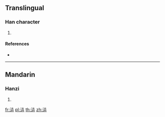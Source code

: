 ==Translingual==

===Han character===
{{Han char|rn=85|rad=水|as=05|sn=8|four=|canj=EJT}}

# {{defn|Han|sort=水05}}

====References====
* {{Han ref|kx=0615.170|dkj=17278|dj=1009.130|hdz=31579.030|uh=6CCB|ud=27851}}

----

==Mandarin==

===Hanzi===
{{cmn-hanzi|pin=[[bì]] ([[bi4]]), [[huì]] ([[hui4]])|wg=pi<sup>4</sup>, hui<sup>4</sup>}}

# {{defn|lang=cmn|sort=水05}}

[[fr:泋]]
[[pl:泋]]
[[th:泋]]
[[zh:泋]]